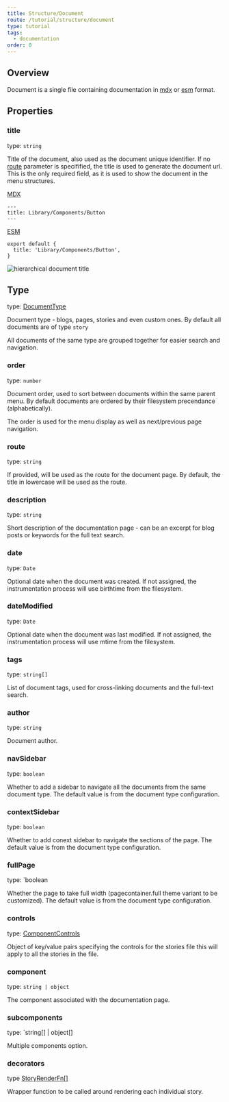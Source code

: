 ```yaml
---
title: Structure/Document
route: /tutorial/structure/document
type: tutorial
tags:
  - documentation
order: 0
---
```



## Overview

Document is a single file containing documentation in [mdx](/tutorial/mdx-stories/) or [esm](/tutorial/esmodules-stories/) format.

## Properties

### title

type: `string`

Title of the document, also used as the document unique identifier. If no [route](#route) parameter is specifified, the title is used to generate the document url. This is the only required field, as it is used to show the document in the menu structures.

[MDX](/tutorial/mdx-documentation)
```
---
title: Library/Components/Button
---
```

[ESM](/tutorial/esmodules-stories)
```
export default {
  title: 'Library/Components/Button',
}  
```

<img alt="hierarchical document title" title="Document Title" src={titleImg} />

## Type

type: [DocumentType](/tutorial/structure/configuration#documenttype)

Document type - blogs, pages, stories and even custom ones. By default all documents are of type `story`

All documents of the same type are grouped together for easier search and navigation.

### order

type: `number`

Document order, used to sort between documents within the same parent menu. By default documents are ordered by their filesystem precendance (alphabetically).

The order is used for the menu display as well as next/previous page navigation.

### route

type:  `string`

If provided, will be used as the route for the document page. By default, the title in lowercase will be used as the route.


### description

type:  `string`

Short description of the documentation page - can be an excerpt for blog posts or keywords for the full text search.


### date

type:  `Date`

Optional date when the document was created. If not assigned, the instrumentation process will use birthtime from the filesystem.

### dateModified

type:  `Date`

Optional date when the document was last modified. If not assigned, the instrumentation process will use mtime from the filesystem.

### tags

type: `string[]`

List of document tags, used for cross-linking documents and the full-text search.


### author

type: `string` 

Document author.


### navSidebar

type: `boolean`

Whether to add a sidebar to navigate all the documents from the same document type. The default value is from the document type configuration.

### contextSidebar

type: `boolean`
  
Whether to add conext sidebar to navigate the sections of the page. The default value is from the document type configuration.

### fullPage

type: `boolean

Whether the page to take full width (pagecontainer.full theme variant to be customized). The default value is from the document type configuration.

### controls

type: [ComponentControls](/tutorial/structure/controls#componentcontrols)

Object of key/value pairs specifying the controls for the stories file this will apply to all the stories in the file.

### component

type: `string | object`

The component associated with the documentation page. 

### subcomponents

type: `string[] | object[]

Multiple components option.


### decorators

type [StoryRenderFn[]](/tutorial/structure/configuration#storyrenderfn)

Wrapper function to be called around rendering each individual story.
